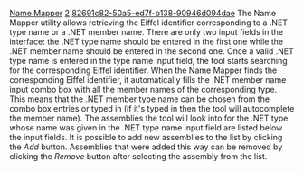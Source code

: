 [[Property:title|Name Mapper]]
[[Property:weight|2]]
[[Property:uuid|82691c82-50a5-ed7f-b138-90946d094dae]]
The Name Mapper utility allows retrieving the Eiffel identifier corresponding to a .NET type name or a .NET member name. There are only two input fields in the interface: the .NET type name should be entered in the first one while the .NET member name should be entered in the second one. Once a valid .NET type name is entered in the type name input field, the tool starts searching for the corresponding Eiffel identifier. When the Name Mapper finds the corresponding Eiffel identifier, it automatically fills the .NET member name input combo box with all the member names of the corresponding type. This means that the .NET member type name can be chosen from the combo box entries or typed in (if it's typed in then the tool will autocomplete the member name). 
The assemblies the tool will look into for the .NET type whose name was given in the .NET type name input field are listed below the input fields. It is possible to add new assemblies to the list by clicking the ''Add'' button. Assemblies that were added this way can be removed by clicking the ''Remove'' button after selecting the assembly from the list. 
{{note| '''Note:''' Assemblies that are listed by default cannot be removed. }}

{{note| '''Note:''' When adding an assembly and if the assembly has not been consumed (i.e. the XML names mapping files have not been generated in the Eiffel Metadata Cache) then the Name Mapper will consume the assembly, this may take a while. }}


{{seealso| '''See also:''' [[Names Mappings|Names Mapping]]  }}




